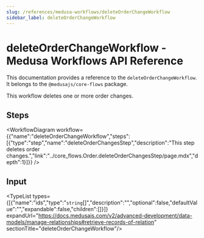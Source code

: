 ```yaml
---
slug: /references/medusa-workflows/deleteOrderChangeWorkflow
sidebar_label: deleteOrderChangeWorkflow
---
```



# deleteOrderChangeWorkflow - Medusa Workflows API Reference

This documentation provides a reference to the `deleteOrderChangeWorkflow`. It belongs to the `@medusajs/core-flows` package.

This workflow deletes one or more order changes.

## Steps

<WorkflowDiagram workflow={{"name":"deleteOrderChangeWorkflow","steps":[{"type":"step","name":"deleteOrderChangesStep","description":"This step deletes order changes.","link":"../core_flows.Order.deleteOrderChangesStep/page.mdx","depth":1}]}} />

## Input

<TypeList types={[{"name":"ids","type":"`string`[]","description":"","optional":false,"defaultValue":"","expandable":false,"children":[]}]} expandUrl="https://docs.medusajs.com/v2/advanced-development/data-models/manage-relationships#retrieve-records-of-relation" sectionTitle="deleteOrderChangeWorkflow"/>
